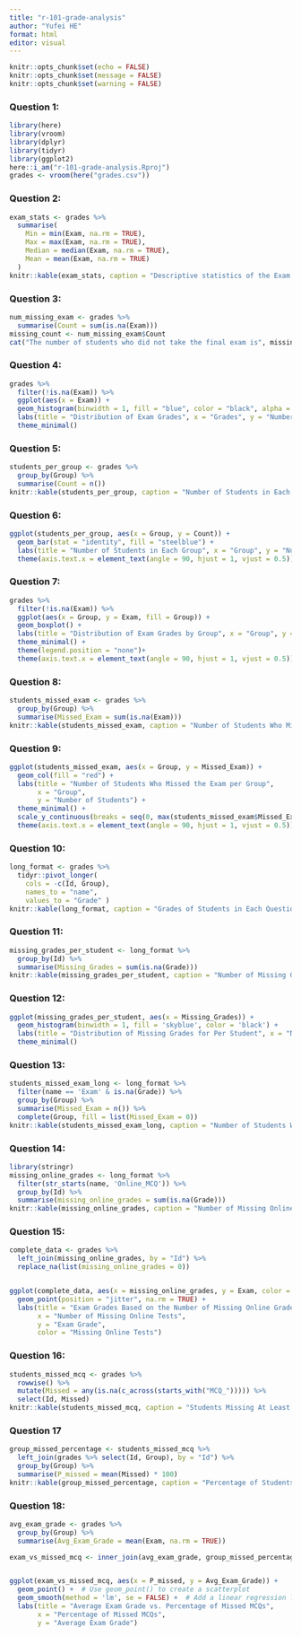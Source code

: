 ```yaml
---
title: "r-101-grade-analysis"
author: "Yufei HE"
format: html
editor: visual
---
```


```r
knitr::opts_chunk$set(echo = FALSE)
knitr::opts_chunk$set(message = FALSE)
knitr::opts_chunk$set(warning = FALSE)
```

### Question 1:

```r
library(here)
library(vroom)
library(dplyr)
library(tidyr)
library(ggplot2)
here::i_am("r-101-grade-analysis.Rproj")
grades <- vroom(here("grades.csv"))
```

### Question 2:

```r
exam_stats <- grades %>%
  summarise(
    Min = min(Exam, na.rm = TRUE),
    Max = max(Exam, na.rm = TRUE),
    Median = median(Exam, na.rm = TRUE),
    Mean = mean(Exam, na.rm = TRUE)
  )
knitr::kable(exam_stats, caption = "Descriptive statistics of the Exam grades")
```

### Question 3:

```r
num_missing_exam <- grades %>%
  summarise(Count = sum(is.na(Exam)))
missing_count <- num_missing_exam$Count
cat("The number of students who did not take the final exam is", missing_count, ".")
```

### Question 4:

```r
grades %>%
  filter(!is.na(Exam)) %>%
  ggplot(aes(x = Exam)) +
  geom_histogram(binwidth = 1, fill = "blue", color = "black", alpha = 0.7) + 
  labs(title = "Distribution of Exam Grades", x = "Grades", y = "Number of Students") +
  theme_minimal()
```

### Question 5:

```r
students_per_group <- grades %>%
  group_by(Group) %>%
  summarise(Count = n())
knitr::kable(students_per_group, caption = "Number of Students in Each Group")
```

### Question 6:

```r
ggplot(students_per_group, aes(x = Group, y = Count)) +
  geom_bar(stat = "identity", fill = "steelblue") +
  labs(title = "Number of Students in Each Group", x = "Group", y = "Number of Students")+
  theme(axis.text.x = element_text(angle = 90, hjust = 1, vjust = 0.5))
```

### Question 7:

```r
grades %>%
  filter(!is.na(Exam)) %>%
  ggplot(aes(x = Group, y = Exam, fill = Group)) +
  geom_boxplot() +
  labs(title = "Distribution of Exam Grades by Group", x = "Group", y = "Exam Grade") +
  theme_minimal() +
  theme(legend.position = "none")+
  theme(axis.text.x = element_text(angle = 90, hjust = 1, vjust = 0.5))
```

### Question 8:

```r
students_missed_exam <- grades %>%
  group_by(Group) %>%
  summarise(Missed_Exam = sum(is.na(Exam)))
knitr::kable(students_missed_exam, caption = "Number of Students Who Missed the Exam in Each Group")
```

### Question 9:

```r
ggplot(students_missed_exam, aes(x = Group, y = Missed_Exam)) +
  geom_col(fill = "red") +  
  labs(title = "Number of Students Who Missed the Exam per Group", 
       x = "Group", 
       y = "Number of Students") +
  theme_minimal() +
  scale_y_continuous(breaks = seq(0, max(students_missed_exam$Missed_Exam, na.rm = TRUE), by = 1))+
  theme(axis.text.x = element_text(angle = 90, hjust = 1, vjust = 0.5))
```

### Question 10:

```r
long_format <- grades %>%
  tidyr::pivot_longer(
    cols = -c(Id, Group), 
    names_to = "name",  
    values_to = "Grade" )
knitr::kable(long_format, caption = "Grades of Students in Each Question")
```

### Question 11:

```r
missing_grades_per_student <- long_format %>%
  group_by(Id) %>%
  summarise(Missing_Grades = sum(is.na(Grade)))
knitr::kable(missing_grades_per_student, caption = "Number of Missing Grades Per Student")
```

### Question 12:

```r
ggplot(missing_grades_per_student, aes(x = Missing_Grades)) +
  geom_histogram(binwidth = 1, fill = 'skyblue', color = 'black') +
  labs(title = "Distribution of Missing Grades for Per Student", x = "Number of Missing Grades", y = "Number of Students") +
  theme_minimal()
```

### Question 13:

```r
students_missed_exam_long <- long_format %>%
  filter(name == 'Exam' & is.na(Grade)) %>%  
  group_by(Group) %>%
  summarise(Missed_Exam = n()) %>%
  complete(Group, fill = list(Missed_Exam = 0))
knitr::kable(students_missed_exam_long, caption = "Number of Students Who Missed the Exam in Each Group")
```

### Question 14:

```r
library(stringr)
missing_online_grades <- long_format %>%
  filter(str_starts(name, 'Online_MCQ')) %>%
  group_by(Id) %>%
  summarise(missing_online_grades = sum(is.na(Grade)))
knitr::kable(missing_online_grades, caption = "Number of Missing Online Grades Per Student")
```

### Question 15:

```r
complete_data <- grades %>%
  left_join(missing_online_grades, by = "Id") %>%
  replace_na(list(missing_online_grades = 0))


ggplot(complete_data, aes(x = missing_online_grades, y = Exam, color = as.factor(missing_online_grades))) +
  geom_point(position = "jitter", na.rm = TRUE) +
  labs(title = "Exam Grades Based on the Number of Missing Online Grades", 
       x = "Number of Missing Online Tests", 
       y = "Exam Grade",
       color = "Missing Online Tests") 
```

### Question 16:

```r
students_missed_mcq <- grades %>%
  rowwise() %>%
  mutate(Missed = any(is.na(c_across(starts_with("MCQ_"))))) %>%
  select(Id, Missed)
knitr::kable(students_missed_mcq, caption = "Students Missing At Least One Grade")
```

### Question 17

```r
group_missed_percentage <- students_missed_mcq %>%
  left_join(grades %>% select(Id, Group), by = "Id") %>%
  group_by(Group) %>%
  summarise(P_missed = mean(Missed) * 100)
knitr::kable(group_missed_percentage, caption = "Percentage of Students Missing At Least One Grade by Group")
```

### Question 18:

```r
avg_exam_grade <- grades %>%
  group_by(Group) %>%
  summarise(Avg_Exam_Grade = mean(Exam, na.rm = TRUE))

exam_vs_missed_mcq <- inner_join(avg_exam_grade, group_missed_percentage, by = "Group")


ggplot(exam_vs_missed_mcq, aes(x = P_missed, y = Avg_Exam_Grade)) +
  geom_point() +  # Use geom_point() to create a scatterplot
  geom_smooth(method = 'lm', se = FALSE) +  # Add a linear regression line; set se = FALSE to remove the shaded confidence region
  labs(title = "Average Exam Grade vs. Percentage of Missed MCQs", 
       x = "Percentage of Missed MCQs", 
       y = "Average Exam Grade")
```
